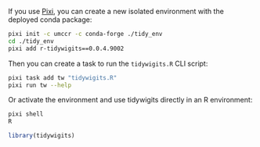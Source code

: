 If you use [Pixi](https://pixi.sh/), you can create a new isolated environment
with the deployed conda package:

```bash
pixi init -c umccr -c conda-forge ./tidy_env
cd ./tidy_env
pixi add r-tidywigits==0.0.4.9002
```

Then you can create a task to run the `tidywigits.R` CLI script:

```bash
pixi task add tw "tidywigits.R"
pixi run tw --help
```

Or activate the environment and use tidywigits directly in an R environment:

```bash
pixi shell
R
```

```r
library(tidywigits)
```
